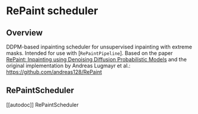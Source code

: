 <!--Copyright 2023 The HuggingFace Team. All rights reserved.

Licensed under the Apache License, Version 2.0 (the "License"); you may not use this file except in compliance with
the License. You may obtain a copy of the License at

http://www.apache.org/licenses/LICENSE-2.0

Unless required by applicable law or agreed to in writing, software distributed under the License is distributed on
an "AS IS" BASIS, WITHOUT WARRANTIES OR CONDITIONS OF ANY KIND, either express or implied. See the License for the
specific language governing permissions and limitations under the License.
-->

# RePaint scheduler

## Overview

DDPM-based inpainting scheduler for unsupervised inpainting with extreme masks. 
Intended for use with [`RePaintPipeline`].
Based on the paper [RePaint: Inpainting using Denoising Diffusion Probabilistic Models](https://arxiv.org/abs/2201.09865) 
and the original implementation by Andreas Lugmayr et al.: https://github.com/andreas128/RePaint

## RePaintScheduler
[[autodoc]] RePaintScheduler